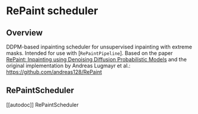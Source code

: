 <!--Copyright 2023 The HuggingFace Team. All rights reserved.

Licensed under the Apache License, Version 2.0 (the "License"); you may not use this file except in compliance with
the License. You may obtain a copy of the License at

http://www.apache.org/licenses/LICENSE-2.0

Unless required by applicable law or agreed to in writing, software distributed under the License is distributed on
an "AS IS" BASIS, WITHOUT WARRANTIES OR CONDITIONS OF ANY KIND, either express or implied. See the License for the
specific language governing permissions and limitations under the License.
-->

# RePaint scheduler

## Overview

DDPM-based inpainting scheduler for unsupervised inpainting with extreme masks. 
Intended for use with [`RePaintPipeline`].
Based on the paper [RePaint: Inpainting using Denoising Diffusion Probabilistic Models](https://arxiv.org/abs/2201.09865) 
and the original implementation by Andreas Lugmayr et al.: https://github.com/andreas128/RePaint

## RePaintScheduler
[[autodoc]] RePaintScheduler